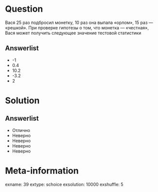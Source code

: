 Question
========
Вася 25 раз подбросил монетку, 10 раз она выпала «орлом», 15 раз — «решкой».
При проверке гипотезы о том, что монетка — «честная»,
Вася может получить следующее значение тестовой статистики

Answerlist
----------
*  -1
*  0.4
*  10.2
*  -3.2
*  2

Solution
========

Answerlist
----------
*  Отлично
*  Неверно
*  Неверно
*  Неверно
*  Неверно

Meta-information
================
exname: 39
extype: schoice
exsolution: 10000
exshuffle: 5
